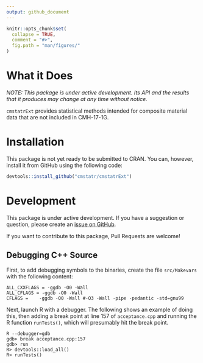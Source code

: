 ```yaml
---
output: github_document
---
```


<!-- README.md is generated from README.Rmd. Please edit that file -->

```r
knitr::opts_chunk$set(
  collapse = TRUE,
  comment = "#>",
  fig.path = "man/figures/"
)
```

# What it Does
*NOTE: This package is under active development. Its API and the results that
it produces may change at any time without notice.*

`cmstatrExt` provides statistical methods intended for composite material
data that are not included in CMH-17-1G.

# Installation
This package is not yet ready to be submitted to CRAN. You can, however,
install it from GitHub using the following code:

```r
devtools::install_github("cmstatr/cmstatrExt")
```

# Development
This package is under active development. If you have a suggestion or question,
please create an
[issue on GitHub](https://github.com/cmstatr/cmstatrExt/issues).

If you want to contribute to this package, Pull Requests are welcome!


## Debugging C++ Source

First, to add debugging symbols to the binaries, create the file
`src/Makevars` with the following content:

```
ALL_CXXFLAGS = -ggdb -O0 -Wall
ALL_CFLAGS = -ggdb -O0 -Wall
CFLAGS =    -ggdb -O0 -Wall #-O3 -Wall -pipe -pedantic -std=gnu99
```

Next, launch R with a debugger. The following shows an example of
doing this, then adding a break point at line 157 of `acceptance.cpp`
and running the R function `runTests()`, which will presumably hit the
break point.

```
R --debugger=gdb
gdb> break acceptance.cpp:157
gdb> run
R> devtools::load_all()
R> runTests()
```

